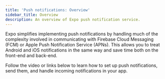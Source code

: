 ```yaml
---
title: 'Push notifications: Overview'
sidebar_title: Overview
description: An overview of Expo push notification service.
---
```




Expo simplifies implementing push notifications by handling much of the complexity involved in communicating with Firebase Cloud Messaging (FCM) or Apple Push Notification Service (APNs). This allows you to treat Android and iOS notifications in the same way and save time both on the front-end and back-end.

Follow the video or links below to learn how to set up push notifications, send them, and handle incoming notifications in your app.

<NotificationsVideo />

<BoxLink
  title="What you need to know about notifications"
  description="Different kinds of notifications and notification behaviors you need to know before you get started."
  href="/push-notifications/what-you-need-to-know"
  Icon={CheckDone02Icon}
/>

<BoxLink
  title="Set up push notifications, get a push token and credentials"
  description="All you need to do to get started quickly."
  href="/push-notifications/push-notifications-setup"
  Icon={TerminalIcon}
/>

<BoxLink
  title="Send push notifications"
  description="See how to call Expo Push Service API to send push notifications from your server."
  href="/push-notifications/sending-notifications"
  Icon={Send03Icon}
/>

<BoxLink
  title="Handle incoming notifications"
  description="Learn how to respond to a notification received by your app and take an action based on the event."
  href="/push-notifications/receiving-notifications"
  Icon={Bell03Icon}
/>

<BoxLink
  title="Troubleshooting and Frequently asked questions (FAQ)"
  description="A collection of common questions about Expo's push notification service."
  href="/push-notifications/faq"
  Icon={AnnotationQuestionIcon}
/>
